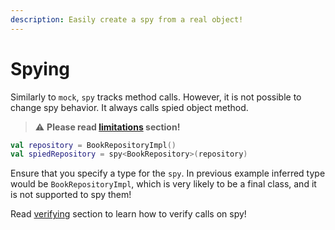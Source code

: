 ```yaml
---
description: Easily create a spy from a real object!
---
```


# Spying

Similarly to `mock`, `spy` tracks method calls. However, it is not possible to change spy behavior. It always calls spied object
method.

> :warning: **Please read [limitations](../Limitations) section!**

```kotlin
val repository = BookRepositoryImpl()
val spiedRepository = spy<BookRepository>(repository)
```
Ensure that you specify a type for the `spy`. In previous example inferred type would be `BookRepositoryImpl`,
which is very likely to be a final class, and it is not supported to spy them!

Read [verifying](../Guides/Verifying) section to learn how to verify calls on spy!
